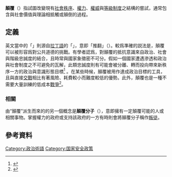 '''顛覆'''（{{lang-en|subversion}}）指試圖改變現有[[社會秩序|社會秩序]]、[[權力|權力]]、[[權威|權威]]與[[等級制度|等級制度]]之結構的嘗試，通常包含與社會價值與理論相抵觸或顛倒的過程。

==定義==
英文當中的「{{lang|en|subversion}}」則源自[[拉丁語|拉丁語]]的「{{lang|la|subvertere}}」，意即「推翻」（{{lang|en|overthrow}}）。較爲準確的説法是，顛覆可以被形容爲對公共道德的挑戰。有學者認爲，對顛覆的抵抗意識來自政治、社會與階級忠誠度的結合，且時常與國家象徵密不可分。假如一個國家遭遇滲透和政治與社會制度之不可避免的瓦解，此類忠誠度則有可能會被分離、轉而投向帶來新秩序一方的政治與意識形態目標<ref>{{cite book |last=Blackstock |first=Paul W. |year=1964 |title=The Strategy of Subversion: Manipulating the Politics of Other Nations (Hardcover) |url=http://www.amazon.com/The-strategy-subversion-Manipulating-politics/dp/B0007DNMFK |edition=1st |location=Chicago |publisher=Quadrangle Books |page=56 |access-date=2015-03-11 |archive-date=2021-03-23 |archive-url=https://web.archive.org/web/20210323021825/https://www.amazon.com/The-strategy-subversion-Manipulating-politics/dp/B0007DNMFK |dead-url=no }}</ref> 。在某些時候，顛覆被用作達成政治目標的工具，且與直接[[交戰|交戰]]相比有著風險、耗費較小而難度較低的優勢。此外，顛覆也是一種不需要大量訓練的低成本[[戰爭|戰爭]]<ref>{{cite journal |url=https://www.rand.org/pubs/notes/N2412 |title=Countering Covert Aggression |last1=Hosmer |first1=Stephen T. |last2=George |first2=K. Tanham |year=1986 |location=Santa Monica, California |publisher=RAND Corporation |pages=3–4 |series=Notes |journal= |access-date=2017-04-30 |archive-date=2007-06-13 |archive-url=https://web.archive.org/web/20070613155106/http://www.rand.org/pubs/notes/N2412/ |dead-url=no }}</ref>。
===相關===
{{Main|顛覆國家政權罪}}
由“顛覆”派生而來的的另一個概念是'''顛覆分子'''（{{lang-en|subversive}}），意即擁有一定顛覆可能的人或相關事物。掌握權力的政府或支持該政府的一方有時則會將顛覆分子稱作[[叛徒|叛徒]]。

==參考資料==
{{Reflist}}
{{政治小作品}}
[[Category:政治術語|Category:政治術語]]
[[Category:国家安全政策|Category:国家安全政策]]